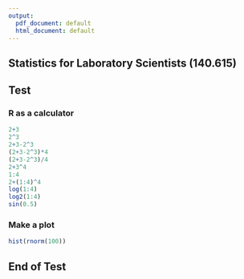 ```yaml
---
output:
  pdf_document: default
  html_document: default
---
```

## Statistics for Laboratory Scientists (140.615)
## Test

### R as a calculator

```r
2+3
2^3
2+3-2^3
(2+3-2^3)*4
(2+3-2^3)/4
2+3^4
1:4
2+(1:4)^4
log(1:4)
log2(1:4)
sin(0.5)
```

### Make a plot

```r
hist(rnorm(100))
```


## End of Test 

